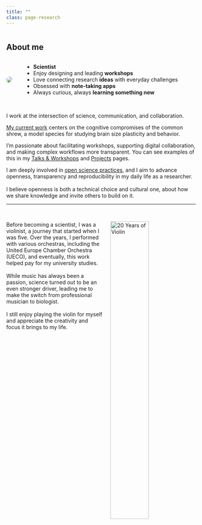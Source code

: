 ```yaml
---
title: ""
class: page-research
---
```


::: {.page-icon}
<img src="img/icons/home.svg" alt="" aria-hidden="true">
:::

## About me

```{=html}
<div class="about-me" style="display:flex; align-items:center; gap:2rem;">
  <img src="img/BaldoniCecilia.JPG" class="about-me-img" style="border-radius:50%; max-width:200px;">
  <div class="about-me-text">
    <ul>
      <li><strong>Scientist</strong></li>
      <li>Enjoy designing and leading <strong>workshops</strong></li>
      <li>Love connecting research <strong>ideas</strong> with everyday challenges</li>
      <li>Obsessed with <strong>note-taking apps</strong></li>
      <li>Always curious, always <strong>learning something new</strong></li>
</ul>
  </div>
</div>
```
<br>
I work at the intersection of science, communication, and collaboration. 

[My current work](shrews.qmd) centers on the cognitive compromises of the common shrew, a model species for studying brain size plasticity and behavior.

I’m passionate about facilitating workshops, supporting digital collaboration, and making complex workflows more transparent. You can see examples of this in my [Talks & Workshops](talks.qmd) and [Projects](project.qmd) pages.

I am deeply involved in [open science practices](open-science.qmd), and I aim to advance openness, transparency and reproducibility in my daily life as a researcher.<br><br> I believe openness is both a technical choice and cultural one, about how we share knowledge and invite others to build on it.


--- 
<br>

<img src="img/violin.jpg" alt="20 Years of Violin" style="width: 45%; float: right; margin-left: 20px;"/>
Before becoming a scientist, I was a violinist, a journey that started when I was five. Over the years, I performed with various orchestras, including the United Europe Chamber Orchestra (UECO), and eventually, this work helped pay for my university studies.
<br><br> While music has always been a passion, science turned out to be an even stronger driver, leading me to make the switch from professional musician to biologist.  <br><br>
I still enjoy playing the violin for myself and appreciate the creativity and focus it brings to my life.

